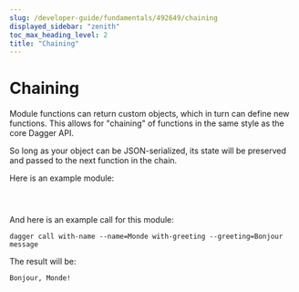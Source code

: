 ```yaml
---
slug: /developer-guide/fundamentals/492649/chaining
displayed_sidebar: "zenith"
toc_max_heading_level: 2
title: "Chaining"
---
```



# Chaining

<PartialExperimentalDocs />

Module functions can return custom objects, which in turn can define new functions. This allows for "chaining" of functions in the same style as the core Dagger API.

So long as your object can be JSON-serialized, its state will be preserved and passed to the next function in the chain.

Here is an example module:

<Tabs groupId="language">
<TabItem value="Go">

```go file=../go/snippets/chaining/main.go
```

</TabItem>
<TabItem value="Python">

```python file=../python/snippets/chaining/main.py
```

</TabItem>
<TabItem value="TypeScript">

```typescript file=../typescript/snippets/chaining/index.ts
```

</TabItem>
</Tabs>

And here is an example call for this module:

```console
dagger call with-name --name=Monde with-greeting --greeting=Bonjour message
```

The result will be:

```console
Bonjour, Monde!
```
